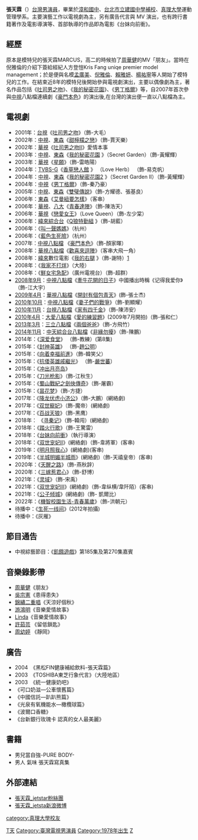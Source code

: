 {{Unreferenced|time=2015-06-20T03:53:36+00:00}}
{{藝人
| 姓名 = 張天霖
| 類型 = 男演員
| 圖片 = 
| 圖片尺寸 = 
| 圖片簡介 = 
| 原名 = 張駿平
| 外文名 = 
| 外文 = 
| 羅馬拼音 = 
| 英文名 = Marcus
| 綽號 = 大毛
| 其他藝名 = 
| 國籍 = {{ROC}}
| 民族 = 
| 籍貫 = 
| 出生日期 = {{birth date and age|1978|10|31}}
| 出生地點 = 
| 逝世日期 = 
| 逝世地點 = 
| 職業 = 
| 語言 = [[國語|國語]]、[[台語|台語]]、[[英語|英語]]
| imdb = 5693370
| 教育程度 = [[真理大學|真理大學]]運動管理學系畢業
| 代表作品 = [[我的祕密花園|我的祕密花園]]<br />[[雙璧傳說|雙璧傳說]]<br />[[豪門本色|豪門本色]]
| 經紀公司 = [[北京馥宝嘉影视|北京馥宝嘉影视]](即[[北京稻草熊影視|北京稻草熊影視]])
}}

'''張天霖'''（{{bd|1978年|10月31日}}）[[台灣|台灣]][[男演員|男演員]]，畢業於[[漳和國中|漳和國中]]、[[臺北市立建國高級中學附設高級進修補習學校|台北市立建國中學補校]]、[[真理大學|真理大學]]運動管理學系。主要演藝工作以電視劇為主，另有廣告代言與 MV 演出，也有跨行書籍著作及電影導演等、首部執導的作品即為電影《台妹向前衝》。

==經歷==
原本是模特兒的張天霖MARCUS，高二的時候拍了[[周華健|周華健]]的MV「朋友」。當時在倪雅倫的介紹下簽給經紀人方登愷Kris Fang uniqe premier model management；於是便與名模[[孟廣美|孟廣美]]、[[倪雅倫|倪雅倫]]、[[賴雅妍|賴雅妍]]、[[楊祐寧|楊祐寧]]等人開始了模特兒的工作。在結束近8年的模特兒後開始參與電視劇演出，主要以偶像劇為主，著名作品包括《[[吐司男之吻|吐司男之吻]]》、《[[我的秘密花園|我的秘密花園]]》、《[[男丁格爾_(中視)|男丁格爾]]》等，自2007年首次參與[[中視|中視]]八點檔連續劇《[[豪門本色|豪門本色]]》的演出後,在台灣的演出便一直以八點檔為主。

==電視劇==
*2001年：[[台視|台視]]《[[吐司男之吻|吐司男之吻]]》（飾-大毛）
*2002年：[[中視|中視]]、[[東森|東森]]《[http://www.ctv.com.tw/ctv_entertainment/entertainment_1/18.php 甜檸檬之戀]》（飾-賈天樂）
*2002年：[[華視|華視]]《[[吐司男之吻Ⅱ|吐司男之吻Ⅱ]]》愛情本事
*2003年：[[中視|中視]]、[[東森|東森]]《[http://www.ettoday.com/ettv_tv/events/secret_gaden/ 我的秘密花園] {{Wayback|url=http://www.ettoday.com/ettv_tv/events/secret_gaden/ |date=20100907025640 }}》（Secret Garden）（飾-黃耀輝）
*2003年：[[華視|華視]]《[[星願_(台灣電視劇)|星願]]》（飾-雷皓陽）
*2004年：[[TVBS-G|TVBS-G]]《[http://www.tvbs.com.tw/TVBS_G/t_g_a/loveofherb/ 香草戀人館] {{Wayback|url=http://www.tvbs.com.tw/TVBS_G/t_g_a/loveofherb/ |date=20080420231833 }}》 （Love Herb） （飾-易克帆） 
*2004年：[[中視|中視]]、[[東森|東森]]《[http://www.ctv.com.tw/event/2004/secretgarden2/ 我的秘密花園2] {{Wayback|url=http://www.ctv.com.tw/event/2004/secretgarden2/ |date=20080513233759 }}》（Secret Garden II）（飾-黃耀輝）
*2004年：[[中視|中視]]《[[男丁格爾_(中視)|男丁格爾]]》（飾-秦乃豪） 
*2005年：[[中視|中視]]、[[東森|東森]]《[[雙璧傳說|雙璧傳說]]》（飾-方耀德、張基良）
*2006年：[[東森|東森]]《[[艾曼紐要怎樣|艾曼紐要怎樣]]》（客串） 
*2006年：[[華視|華視]]、[[八大電視|八大]]《[https://web.archive.org/web/20090220095702/http://ctse.cts.com.tw/2005tv07.htm 青春達陣]》（飾-陳浩天）
*2006年：[[華視|華視]]《[https://web.archive.org/web/20080421074947/http://www.cts.com.tw/prog/a/a0045/ 戀愛女王]》（Love Queen）（飾-左少棠）
*2006年：[[緯來綜合台|緯來綜合台]]《[http://ontv.videoland.com.tw/channel/q/ Q狼特勤組] {{Wayback|url=http://ontv.videoland.com.tw/channel/q/ |date=20210421225319 }}》（飾-胡藍）  
*2006年：《[[叫一聲媽媽|叫一聲媽媽]]》（杭州）
*2006年：《[[藍色生死險|藍色生死險]]》（杭州）
*2007年：[[中視|中視]][[八點檔|八點檔]] 《[[豪門本色|豪門本色]]》（飾-顏家暉）
*2008年：[[華視|華視]][[八點檔|八點檔]]《[[歡喜來逗陣|歡喜來逗陣]]》（客串大飛一角）
*2008年：[[緯來|緯來]]數位電影《[http://movie.videoland.com.tw/channel/mrl/ 我的右腿] {{Wayback|url=http://movie.videoland.com.tw/channel/mrl/ |date=20160305050631 }}》（飾-謝特）[http://tw.news.yahoo.com/article/url/d/a/080202/5/sxxn.html]{{dead link|date=2018年2月 |bot=InternetArchiveBot |fix-attempted=yes }}
*2008年：《[[我家不打烊|我家不打烊]]》（大陸）
*2008年：《[[鮮女宅急配|鮮女宅急配]]》（廣州電視台）（飾-超群）
*[[2008年9月|2008年9月]]：[[中視|中視]][[八點檔|八點檔]]《[[牽牛花開的日子|牽牛花開的日子]]》中國播出時稱《记得我爱你》（飾-江大宇）
*[[2009年4月|2009年4月]]：[[華視|華視]][[八點檔|八點檔]]《[[開封有個包青天|開封有個包青天]]》(飾-張士杰)
*[[2010年10月|2010年10月]]：[[中視|中視]][[八點檔|八點檔]]《[[妻子們的戰爭|妻子們的戰爭]]》（飾-劉顯耀）
*[[2010年11月|2010年11月]]：[[台視|台視]][[八點檔|八點檔]]《[[家有四千金|家有四千金]]》（飾-陳沛安）
*[[2010年4月|2010年4月]]：[[大愛|大愛]][[八點檔|八點檔]]《[[愛的練習題|愛的練習題]]》(2009年7月開拍)（飾-張和仁）
*[[2013年3月|2013年3月]]：[[三立|三立]][[八點檔|八點檔]]《[[兩個爸爸|兩個爸爸]]》（飾-方飛竹）
*[[2014年11月|2014年11月]]：[[中天綜合台|中天綜合台]][[八點檔|八點檔]]《[[非緣勿擾|非緣勿擾]]》（飾-陳鵬）
*2014年：《[[深爱食堂|深爱食堂]]》 （飾-教練）(第8集)
*2015年：《[[封神英雄|封神英雄]]》 （飾-[[趙公明|趙公明]]）
*2015年：《[[向着幸福前進|向着幸福前進]]》（飾-韓笑父）
*2015年：《[[抗倭英雄戚繼光|抗倭英雄戚繼光]]》 （飾-[[嚴世蕃|嚴世蕃]]）
*2015年：《[[冲出月亮岛|冲出月亮岛]]》
*2015年：《[[刀光枪影|刀光枪影]]》（飾-江秋生）
*2015年：《[[蜀山戰紀之劍俠傳奇|蜀山戰紀之劍俠傳奇]]》（飾-屠霸）
*2015年：《[[昙花梦|昙花梦]]》（飾-方捷）
*2017年：《[[降龙伏虎小济公|降龙伏虎小济公]]》（飾-大鵬）(網絡劇)
*2017年：《[[双世寵妃|双世寵妃]]》（飾-魔帝）(網絡劇)
*2017年：《[[百战天狼|百战天狼]]》（飾-黑鹰）
*2018年： 《[[寻秦记_(网络剧)|寻秦记]]》（飾-韓闯）(網絡劇)
*2018年：《[[踏火行歌|踏火行歌]]》（飾-王驚雷）
*2018年：《[[台妹向前衝|台妹向前衝]]》（執行導演）
*2018年：《[[双世宠妃II|双世宠妃II]]》(網絡劇)（飾-韋將軍）(客串)
*2019年：《[[明月照我心|明月照我心]]》(網絡劇)(客串)
*2019年：《[[半城明媚半城雨|半城明媚半城雨]]》(網絡劇)（飾-天禧皇帝）(客串)
*2020年：《[[天醒之路|天醒之路]]》（飾-燕秋辞）
*2020年：《[[三嫁惹君心|三嫁惹君心]]》（飾-舒博）
*2021年：《[[灵域|灵域]]》（飾-宋禹）
*2021年：《[[双世宠妃III|双世宠妃III]]》(網絡劇)（飾-韋纵横/韋阡陌）(客串)
*2021年：《[[公子倾城|公子倾城]]》(網絡劇)（飾- 凱爾比）
*2022年：《[[機智校園生活|機智校園生活-青春萬歲]]》（飾-洪朝元）
*待播中：《[[生死一线间|生死一线间]]》(2012年拍攝)
*待播中：《灰雁》

==節目通告==
*中視綜藝節目：《[[飢餓遊戲|飢餓遊戲]]》第185集及第270集嘉賓

==音樂錄影帶==
*[[周華健|周華健]]《朋友》
*[[吳宗憲|吳宗憲]]《患得患失》
*[[錦繡二重唱|錦繡二重唱]]《天涼好個秋》
*[[游鴻明|游鴻明]]《音樂愛情故事》
*[[Linda|Linda]]《音樂愛情故事》
*[[許茹芸|許茹芸]] 《留低鎖匙》
*[[周幼婷|周幼婷]] 《靜岡》

==廣告== 
*2004　《黑松FIN健康補給飲料-張天霖篇》
*2003　《TOSHIBA東芝行象代言》（大陸地區） 
*2003　《統一健康奶吧》
*《可口奶滋—公車懷舊篇》 
*《中國信託—趴趴熊篇》 
*《光泉有氧機能水—橄欖球篇》 
*《波爾口香糖》
*《台新銀行玫瑰卡 認真的女人最美麗》

==書籍==
* 男兒當自強-PURE BODY- 
* 男人 氣味 張天霖寫真集
==外部連結==
*[https://www.facebook.com/marcus.jetstar/ 張天霖_jetstar粉絲團]
*[https://www.weibo.com/u/1793155470?sudaref=www.google.com&display=0&retcode=6102&is_hot=1/  張天霖_jetsta新浪微博]
{{傑星娛樂}}

[[Category:張姓|T天]]
[[Category:臺灣電視男演員|Category:臺灣電視男演員]]
[[Category:1978年出生|Category:1978年出生]]
[[category:真理大學校友|category:真理大學校友]]
[[Category:臺北市立建國高級中學校友|Z]]